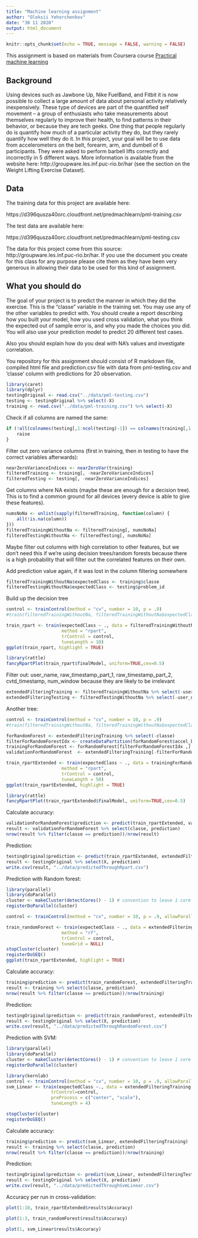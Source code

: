 ```yaml
---
title: "Machine learning assignment"
author: "Oleksii Yehorchenkov"
date: "30 11 2020"
output: html_document
---
```


```r
knitr::opts_chunk$set(echo = TRUE, message = FALSE, warning = FALSE)
```

This assignment is based on materials from Coursera course [Practical machine learning](https://www.coursera.org/learn/practical-machine-learning/home/welcome)

## Background

Using devices such as Jawbone Up, Nike FuelBand, and Fitbit it is now possible to collect a large amount of data about personal activity relatively inexpensively. These type of devices are part of the quantified self movement – a group of enthusiasts who take measurements about themselves regularly to improve their health, to find patterns in their behavior, or because they are tech geeks. One thing that people regularly do is quantify how much of a particular activity they do, but they rarely quantify how well they do it. In this project, your goal will be to use data from accelerometers on the belt, forearm, arm, and dumbell of 6 participants. They were asked to perform barbell lifts correctly and incorrectly in 5 different ways. More information is available from the website here: http://groupware.les.inf.puc-rio.br/har (see the section on the Weight Lifting Exercise Dataset). 

## Data

The training data for this project are available here: 

https://d396qusza40orc.cloudfront.net/predmachlearn/pml-training.csv

The test data are available here:

https://d396qusza40orc.cloudfront.net/predmachlearn/pml-testing.csv

The data for this project come from this source: http://groupware.les.inf.puc-rio.br/har. If you use the document you create for this class for any purpose please cite them as they have been very generous in allowing their data to be used for this kind of assignment. 

## What you should do

The goal of your project is to predict the manner in which they did the exercise. This is the "classe" variable in the training set. You may use any of the other variables to predict with. You should create a report describing how you built your model, how you used cross validation, what you think the expected out of sample error is, and why you made the choices you did. You will also use your prediction model to predict 20 different test cases.

Also you should explain how do you deal with NA's values and investigate correlation.

You repository for this assignment should consist of R markdown file, compiled html file and prediction.csv file with data from pml-testing.csv and 'classe' column with predictions for 20 observation.

```R
library(caret)
library(dplyr)
testingOriginal <- read.csv("../data/pml-testing.csv")
testing <- testingOriginal %>% select(-X)
training <- read.csv("../data/pml-training.csv") %>% select(-X)
```

Check if all columns are named the same:
```R
if (!all(colnames(testing[,1:ncol(testing)-1]) == colnames(training[,1:ncol(training)-1]))) {
    raise
}
```

Filter out zero variance columns (first in training, then in testing to have the correct variables afterwards):
```R
nearZeroVarianceIndices <- nearZeroVar(training)
filteredTraining <- training[, -nearZeroVarianceIndices]
filteredTesting <- testing[, -nearZeroVarianceIndices]
```

Get columns where NA exists (maybe these are enough for a decision tree). This is to find a common ground for all devices (every device is able to give these features).
```R
numsNoNa <- unlist(sapply(filteredTraining, function(column) {
    all(!is.na(column))    
}))
filteredTrainingWithoutNa <- filteredTraining[, numsNoNa]
filteredTestingWithoutNa <- filteredTesting[, numsNoNa]
```

Maybe filter out columns with high correlation to other features, but we don't need this if we're using decision trees/random forests because there is a high probability that will filter out the correlated features on their own.

Add prediction value again, if it was lost in the column filtering somewhere
```R
filteredTrainingWithoutNa$expectedClass <- training$classe
filteredTestingWithoutNa$expectedClass <- testing$problem_id
```

Build up the decision tree
```R
control <- trainControl(method = "cv", number = 10, p = .9)
#train(filteredTrainingWithoutNa, filteredTrainingWithoutNa$expectedClass, method='LMT', iter='1')

train_rpart <- train(expectedClass ~ ., data = filteredTrainingWithoutNa %>% select(-classe), 
                     method = "rpart",
                     trControl = control,
                     tuneLength = 10)
ggplot(train_rpart, highlight = TRUE)
```

```r
library(rattle)
fancyRpartPlot(train_rpart$finalModel, uniform=TRUE,cex=0.5)
```

Filter out: user_name, raw_timestamp_part_1, raw_timestamp_part_2, cvtd_timestamp, num_window because they are likely to be irrelevant
```r
extendedFilteringTraining <- filteredTrainingWithoutNa %>% select(-user_name, -raw_timestamp_part_1, -raw_timestamp_part_2, -cvtd_timestamp, -num_window)
extendedFilteringTesting <- filteredTestingWithoutNa %>% select(-user_name, -raw_timestamp_part_1, -raw_timestamp_part_2, -cvtd_timestamp, -num_window)
```

Another tree:
```R
control <- trainControl(method = "cv", number = 10, p = .9)
#train(filteredTrainingWithoutNa, filteredTrainingWithoutNa$expectedClass, method='LMT', iter='1')

forRandomForest <- extendedFilteringTraining %>% select(-classe)
filterForRandomForestIdx <- createDataPartition(forRandomForest$accel_belt_z, p=0.8, list = FALSE)
trainingForRandomForest <- forRandomForest[filterForRandomForestIdx ,]
validationForRandomForest  <- extendedFilteringTraining[-filterForRandomForestIdx ,]

train_rpartExtended <- train(expectedClass ~ ., data = trainingForRandomForest, 
                     method = "rpart",
                     trControl = control,
                     tuneLength = 50)
ggplot(train_rpartExtended, highlight = TRUE)
```
```r
library(rattle)
fancyRpartPlot(train_rpartExtended$finalModel, uniform=TRUE,cex=0.5)
```

Calculate accuracy:
```R
validationForRandomForest$prediction <- predict(train_rpartExtended, validationForRandomForest)
result <- validationForRandomForest %>% select(classe, prediction)
nrow(result %>% filter(classe == prediction))/nrow(result)
```

Prediction:
```R
testingOriginal$prediction <- predict(train_rpartExtended, extendedFilteringTesting)
result <- testingOriginal %>% select(X, prediction)
write.csv(result, "../data/predictedThroughRpart.csv")
```

Prediction with Random forest:
```R
library(parallel)
library(doParallel)
cluster <- makeCluster(detectCores() - 1) # convention to leave 1 core for OS
registerDoParallel(cluster)

control <- trainControl(method = "cv", number = 10, p = .9, allowParallel = TRUE)

train_randomForest <- train(expectedClass ~ ., data = extendedFilteringTraining %>% select(-classe), 
                     method = "rf",
                     trControl = control,
                     tuneGrid = NULL)
stopCluster(cluster)
registerDoSEQ()
ggplot(train_rpartExtended, highlight = TRUE)
```
Calculate accuracy:

```R
training$prediction <- predict(train_randomForest, extendedFilteringTraining)
result <- training %>% select(classe, prediction)
nrow(result %>% filter(classe == prediction))/nrow(training)
```

Prediction:
```R
testingOriginal$prediction <- predict(train_randomForest, extendedFilteringTesting)
result <- testingOriginal %>% select(X, prediction)
write.csv(result, "../data/predictedThroughRandomForest.csv")
```

Prediction with SVM:
```R
library(parallel)
library(doParallel)
cluster <- makeCluster(detectCores() - 1) # convention to leave 1 core for OS
registerDoParallel(cluster)

library(kernlab)
control <- trainControl(method = "cv", number = 10, p = .9, allowParallel = TRUE)
svm_Linear <- train(expectedClass ~., data = extendedFilteringTraining %>% select(-classe), method = "svmLinear",
                 trControl=control,
                 preProcess = c("center", "scale"),
                 tuneLength = 4)

stopCluster(cluster)
registerDoSEQ()
```
Calculate accuracy:

```R
training$prediction <- predict(svm_Linear, extendedFilteringTraining)
result <- training %>% select(classe, prediction)
nrow(result %>% filter(classe == prediction))/nrow(training)
```

Prediction:
```R
testingOriginal$prediction <- predict(svm_Linear, extendedFilteringTesting)
result <- testingOriginal %>% select(X, prediction)
write.csv(result, "../data/predictedThroughSvmLinear.csv")
```

Accuracy per run in cross-validation:
```R
plot(1:10, train_rpartExtended$results$Accuracy)
```
```R
plot(1:3, train_randomForest$results$Accuracy)
```
```R
plot(1, svm_Linear$results$Accuracy)
```